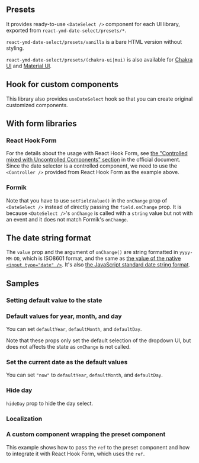 
## Presets

It provides ready-to-use `<DateSelect />` component for each UI library, exported from `react-ymd-date-select/presets/*`.

`react-ymd-date-select/presets/vanilla` is a bare HTML version without styling.

<VanillaSample />

`react-ymd-date-select/presets/(chakra-ui|mui)` is also available for [Chakra UI](https://chakra-ui.com/) and [Material UI](https://mui.com/).

<VariantSamples />

## Hook for custom components

This library also provides `useDateSelect` hook so that you can create original customized components.


<CodePreview initialCode={HookSampleCode} language="tsx" />

## With form libraries

### React Hook Form


<CodePreview initialCode={ReactHookFormSampleCode} language="tsx" />

For the details about the usage with React Hook Form,
see [the "Controlled mixed with Uncontrolled Components" section](https://react-hook-form.com/advanced-usage#ControlledmixedwithUncontrolledComponents) in the official document.
Since the date selector is a controlled component, we need to use the `<Controller />` provided from React Hook Form as the example above.

### Formik


<CodePreview initialCode={FormikSampleCode} language="tsx" />

Note that you have to use `setFieldValue()` in the `onChange` prop of `<DateSelect />` instead of directly passing the `field.onChange` prop.
It is because `<DateSelect />`'s `onChange` is called with a `string` value but not with an event and it does not match Formik's `onChange`.

## The date string format

The `value` prop and the argument of `onChange()` are string formatted in `yyyy-MM-DD`,
which is ISO8601 format, and the same as [the value of the native `<input type="date" />`](https://developer.mozilla.org/en-US/docs/Web/HTML/Element/input/date#value).
It's also [the JavaScript standard date string format](https://tc39.es/ecma262/#sec-date-time-string-format).

## Samples

### Setting default value to the state


<CodePreview initialCode={DefaultStateSampleCode} language="tsx" />

### Default values for year, month, and day


<CodePreview initialCode={PartialDefaultValueSampleCode} language="tsx" />

You can set `defaultYear`, `defaultMonth`, and `defaultDay`.

Note that these props only set the default selection of the dropdown UI, but does not affects the state as `onChange` is not called.

### Set the current date as the default values


<CodePreview initialCode={PartialDefaultValueNowSampleCode} language="tsx" />

You can set `"now"` to `defaultYear`, `defaultMonth`, and `defaultDay`.

### Hide day


<CodePreview initialCode={HideDaySampleCode} language="tsx" />

`hideDay` prop to hide the day select.

### Localization


<CodePreview initialCode={LocalizationSampleCode} language="tsx" />

### A custom component wrapping the preset component


<CodePreview initialCode={ReusedPresetComponentSampleCode} language="tsx" />

This example shows how to pass the `ref` to the preset component and how to integrate it with React Hook Form, which uses the `ref`.
